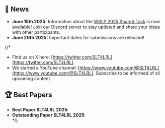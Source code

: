 ## 📣 News 

- **June 15th 2025:** Information about the [WSLP 2025 Shared Task](/SLT/task) is now available! Join our [Discord server](https://discord.gg/6QhDHCJ9) to stay updated and share your ideas with other participants.
- **June 20th 2025:** Important dates for submissions are released!

{/* 
- Find us on X here: [https://twitter.com/SLT4LRL](https://twitter.com/SLT4LRL).
- We started a YouTube channel: [https://www.youtube.com/@SLT4LRL](https://www.youtube.com/@SLT4LRL). Subscribe to be informed of all upcoming content. 

## 🏆 Best Papers

- **Best Paper SLT4LRL 2025**: </br>
- **Outstanding Paper SLT4LRL 2025**:</br> */}